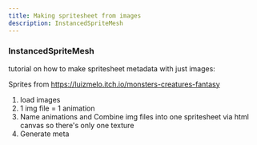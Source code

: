 ```yaml
---
title: Making spritesheet from images
description: InstancedSpriteMesh
---
```



### InstancedSpriteMesh

tutorial on how to make spritesheet metadata with just images:

Sprites from
https://luizmelo.itch.io/monsters-creatures-fantasy


1. load images
2. 1 img file = 1 animation
3. Name animations and Combine img files into one spritesheet via html canvas so there's only one texture
4. Generate meta